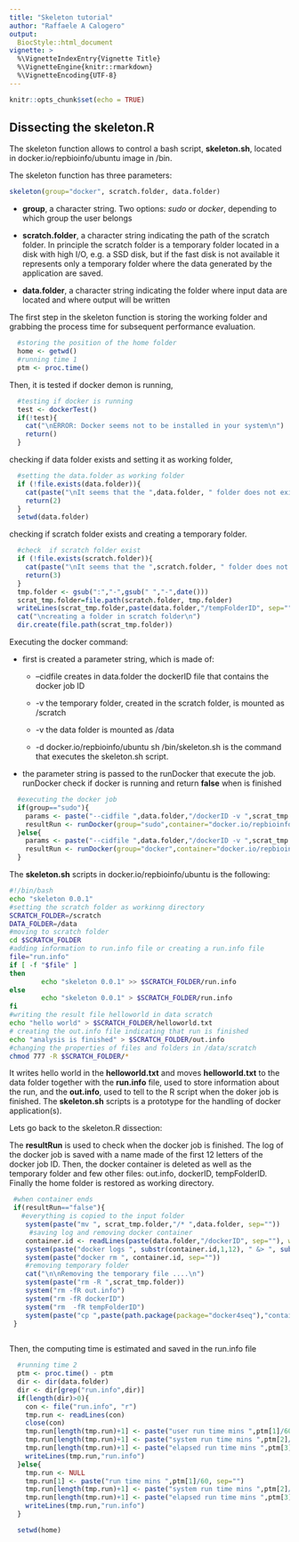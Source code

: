 ```yaml
---
title: "Skeleton tutorial"
author: "Raffaele A Calogero"
output: 
  BiocStyle::html_document
vignette: >
  %\VignetteIndexEntry{Vignette Title}
  %\VignetteEngine{knitr::rmarkdown}
  %\VignetteEncoding{UTF-8}  
---
```


```r
knitr::opts_chunk$set(echo = TRUE)
```

## Dissecting the skeleton.R

The skeleton function allows to control a bash script, **skeleton.sh**, located in docker.io/repbioinfo/ubuntu image in /bin.

The skeleton function has three parameters:

```r
skeleton(group="docker", scratch.folder, data.folder)
```

- **group**, a character string. Two options: *sudo* or *docker*, depending to which group the user belongs

- **scratch.folder**, a character string indicating the path of the scratch folder. In principle the scratch folder is a temporary folder located in a disk with high I/O, e.g. a SSD disk, but if the fast disk is not available it represents only a temporary folder where the data generated by the application are saved.

- **data.folder**, a character string indicating the folder where input data are located and where output will be written

The first step in the skeleton function is storing the working folder and grabbing the process time for  subsequent performance evaluation.
```r
  #storing the position of the home folder  
  home <- getwd()
  #running time 1
  ptm <- proc.time()
```

Then, it is tested if docker demon is running,
```r
  #testing if docker is running
  test <- dockerTest()
  if(!test){
    cat("\nERROR: Docker seems not to be installed in your system\n")
    return()
  }
```

checking if data folder exists and setting it as working folder,
```r
  #setting the data.folder as working folder
  if (!file.exists(data.folder)){
    cat(paste("\nIt seems that the ",data.folder, " folder does not exist\n"))
    return(2)
  }
  setwd(data.folder)
```

checking if scratch folder exists and creating a temporary folder.
```r
  #check  if scratch folder exist
  if (!file.exists(scratch.folder)){
    cat(paste("\nIt seems that the ",scratch.folder, " folder does not exist\n"))
    return(3)
  }
  tmp.folder <- gsub(":","-",gsub(" ","-",date()))
  scrat_tmp.folder=file.path(scratch.folder, tmp.folder)
  writeLines(scrat_tmp.folder,paste(data.folder,"/tempFolderID", sep=""))
  cat("\ncreating a folder in scratch folder\n")
  dir.create(file.path(scrat_tmp.folder))
```

Executing the docker command:

* first is created a parameter string, which is made of:
  
    + --cidfile creates in data.folder the dockerID file that contains the docker job ID
  
    + -v the temporary folder, created in the scratch folder, is mounted as /scratch
  
    + -v the data folder is mounted as /data
  
    + -d docker.io/repbioinfo/ubuntu sh /bin/skeleton.sh is the command that executes the skeleton.sh script.
  
* the parameter string is passed to the runDocker that execute the job. runDocker check if docker is running and return **false** when is finished

```r
  #executing the docker job
  if(group=="sudo"){
    params <- paste("--cidfile ",data.folder,"/dockerID -v ",scrat_tmp.folder,":/scratch -v ", data.folder, ":/data -d docker.io/repbioinfo/ubuntu sh /bin/skeleton.sh", sep="")
    resultRun <- runDocker(group="sudo",container="docker.io/repbioinfo/ubuntu", params=params)
  }else{
    params <- paste("--cidfile ",data.folder,"/dockerID -v ",scrat_tmp.folder,":/scratch -v ", data.folder, ":/data -d docker.io/repbioinfo/ubuntu sh /bin/skeleton.sh", sep="")
    resultRun <- runDocker(group="docker",container="docker.io/repbioinfo/ubuntu", params=params)
  }
```


The **skeleton.sh** scripts in docker.io/repbioinfo/ubuntu is the following:

```bash
#!/bin/bash
echo "skeleton 0.0.1"
#setting the scratch folder as workinng directory
SCRATCH_FOLDER=/scratch
DATA_FOLDER=/data
#moving to scratch folder
cd $SCRATCH_FOLDER
#adding information to run.info file or creating a run.info file
file="run.info"
if [ -f "$file" ]
then
        echo "skeleton 0.0.1" >> $SCRATCH_FOLDER/run.info
else
        echo "skeleton 0.0.1" > $SCRATCH_FOLDER/run.info
fi
#writing the result file helloworld in data scratch
echo "hello world" > $SCRATCH_FOLDER/helloworld.txt
# creating the out.info file indicating that run is finished 
echo "analysis is finished" > $SCRATCH_FOLDER/out.info
#changing the properties of files and folders in /data/scratch 
chmod 777 -R $SCRATCH_FOLDER/*

```

It writes hello world in the **helloworld.txt** and moves **helloworld.txt** to the data folder together with the **run.info** file, used to store information about the run, and the **out.info**, used to tell to the R script when the doker job is finished.
The **skeleton.sh** scripts is a prototype for the handling of docker application(s). 

Lets go back to the skeleton.R dissection:

The **resultRun** is used to check when the docker job is finished. The log of the docker job is saved with a name made of the first 12 letters of the docker job ID. Then, the docker container is deleted as well as the temporary folder and few other files: out.info, dockerID, tempFolderID. Finally the home folder is restored as working directory.

```r
 #when container ends
 if(resultRun=="false"){
   #everything is copied to the input folder
    system(paste("mv ", scrat_tmp.folder,"/* ",data.folder, sep=""))
     #saving log and removing docker container
    container.id <- readLines(paste(data.folder,"/dockerID", sep=""), warn = FALSE)
    system(paste("docker logs ", substr(container.id,1,12), " &> ", substr(container.id,1,12),".log", sep=""))
    system(paste("docker rm ", container.id, sep=""))
    #removing temporary folder
    cat("\n\nRemoving the temporary file ....\n")
    system(paste("rm -R ",scrat_tmp.folder))
    system("rm -fR out.info")
    system("rm -fR dockerID")
    system("rm  -fR tempFolderID")
    system(paste("cp ",paste(path.package(package="docker4seq"),"containers/containers.txt",sep="/")," ",data.folder, sep=""))
 }
 
```

Then, the computing time is estimated and saved in the run.info file
```r
  #running time 2
  ptm <- proc.time() - ptm
  dir <- dir(data.folder)
  dir <- dir[grep("run.info",dir)]
  if(length(dir)>0){
    con <- file("run.info", "r")
    tmp.run <- readLines(con)
    close(con)
    tmp.run[length(tmp.run)+1] <- paste("user run time mins ",ptm[1]/60, sep="")
    tmp.run[length(tmp.run)+1] <- paste("system run time mins ",ptm[2]/60, sep="")
    tmp.run[length(tmp.run)+1] <- paste("elapsed run time mins ",ptm[3]/60, sep="")
    writeLines(tmp.run,"run.info")
  }else{
    tmp.run <- NULL
    tmp.run[1] <- paste("run time mins ",ptm[1]/60, sep="")
    tmp.run[length(tmp.run)+1] <- paste("system run time mins ",ptm[2]/60, sep="")
    tmp.run[length(tmp.run)+1] <- paste("elapsed run time mins ",ptm[3]/60, sep="")
    writeLines(tmp.run,"run.info")
  }
```



```r
  setwd(home)
```




